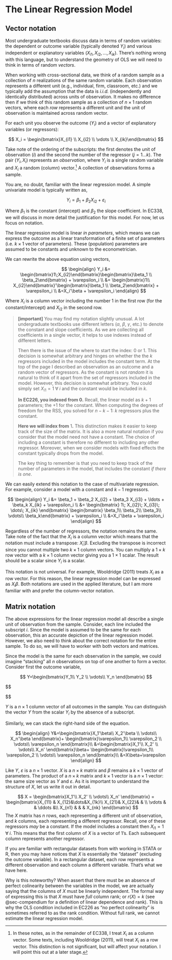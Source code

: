 # The Linear Regression Model

## Vector notation

Most undergraduate textbooks discuss data in terms of random variables: the dependent or outcome variable (typically denoted $Y_i$) and various independent or explanatory variables ($X_{i1},X_{i2},\ldots,X_{ik}$). There's nothing wrong with this language, but to understand the geometry of OLS we will need to think in terms of random *vectors*.

When working with cross-sectional data, we think of a random sample as a collection of $n$ realizations of the same random variable. Each observation represents a different unit (e.g., individual, firm, classroom, etc.) and we typically add the assumption that the data is *i.i.d.* (independently and identically distributed) across units of observation. It makes no difference then if we think of this random sample as a collection of $n\times 1$ random vectors, where each *row* represents a different unit and the unit of observation is maintained across random vector. 

For each unit you observe the outcome ($Y_i$) and a vector of explanatory variables (or regressors):

$$
X_i = \begin{bmatrix}X_{i1} \\ X_{i2} \\ \vdots \\ X_{ik}\end{bmatrix}
$$

Take note of the ordering of the subscripts: the first denotes the unit of observation ($i$) and the second the number of the regressor ($j=1\dots k$). The pair $(Y_i,X_i)$ represents an *observation*, where $Y_i$ is a single random variable and $X_i$ a random (column) vector.[^linear-reg-1] A collection of observations forms a sample.

[^linear-reg-1]: In these notes, as in the remainder of EC338, I treat $X_i$ as a column vector. Some texts, including Wooldridge (2011), will treat $X_i$ as a row vector. This distinction is not significant, but will affect your notation. I will point this out at a later stage.

You are, no doubt, familiar with the linear regression model. A simple univariate model is typically written as,

$$
Y_i = \beta_1 + \beta_2 X_{i2} + \varepsilon_i
$$

Where $\beta_1$ is the constant (intercept) and $\beta_2$ the slope coefficient. In EC338, we will discuss in more detail the justification for this model. For now, let us focus on notation.

The linear regression model is linear *in parameters*, which means we can express the outcome as a linear transformation of a finite set of parameters (i.e. $k\times 1$ vector of parameters). These (population) parameters are assumed to be constants and unknown to the econometrician. 

We can rewrite the above equation using vectors,

$$
\begin{align} Y_i &= \begin{bmatrix}1\;X_{i2}\end{bmatrix}\begin{bmatrix}\beta_1 \\ \beta_2\end{bmatrix} + \varepsilon_i \\
&= \begin{bmatrix}1\\ X_{i2}\end{bmatrix}'\begin{bmatrix}\beta_1 \\ \beta_2\end{bmatrix} + \varepsilon_i \\
&=X_i'\beta + \varepsilon_i
\end{align}
$$

Where $X_i$ is a column vector including the number 1 in the first row (for the constant/intercept) and $X_{i2}$ in the second row.

> **\[important\]** You may find my notation slightly unusual. A lot undergraduate textbooks use different letters ($\alpha$, $\beta$, $\gamma$, etc.) to denote the constant and slope coefficients. As we are collecting all coefficients in a single vector, it helps to use indexes instead of different letters.
>
> Then there is the issue of the where to start the index: $0$ or $1$. This decision is somewhat arbitrary and hinges on whether the the $k$ regressors included in the model includes the constant term. At the top of the page I described an observation as an outcome and a random vector of regressors. As the constant is not *random* it is natural to think of it apart from the set of regressors included in the model. However, this decision is somewhat arbitrary. You could simply set $X_{i1} = 1\;\forall\;i$ and the constant would be included in $k$.
>
> **In EC226, you indexed from 0.** Recall, the linear model as $k+1$ parameters; the $+1$ for the constant. When computing the degrees of freedom for the RSS, you solved for $n-k-1$: $k$ regressors plus the constant.
>
> **Here we will index from** $1$**.** This distinction makes it easier to keep track of the size of the matrix. It is also a more natural notation if you consider that the model need not have a constant. The choice of including a constant is therefore no different to including any other regressor. Moreover, when we consider models with fixed effects the constant typically drops from the model.
>
> The key thing to remember is that you need to keep track of the number of parameters in the model, that includes the constant *if there is one*.

We can easily extend this notation to the case of multivariate regression. For example, consider a model with a constant and $k-1$ regressors.

$$
\begin{align} Y_i &= \beta_1 + \beta_2 X_{i2} + \beta_3 X_{i3} + \ldots + \beta_k X_{ik} + \varepsilon_i \\
&= \begin{bmatrix} 1\; X_{i2}\; X_{i3}\; \dots\; X_{ik} \end{bmatrix} \begin{bmatrix} \beta_1\\ \beta_2\\ \beta_3\\ \vdots\\ \beta_k\end{bmatrix} + \varepsilon_i \\
&=X_i'\beta + \varepsilon_i
\end{align}
$$

Regardless of the number of regressors, the notation remains the same. Take note of the fact that the $X_i$ is a column vector which means that the notation must include a transpose: $X_i'\beta$. Excluding the transpose is incorrect since you cannot multiple two $k\times1$ column vectors. You can multiply a $1\times k$ row vector with a $k\times 1$ column vector giving you a $1\times 1$ scalar. The result should be a scalar since $Y_i$ is a scalar.

This notation is not universal. For example, Wooldridge (2011) treats $X_i$ as a row vector. For this reason, the linear regression model can be expressed as $X_i\beta$. Both notations are used in the applied literature, but I am more familiar with and prefer the column-vector notation.

## Matrix notation

The above expressions for the linear regression model all describe a single unit of observation from the sample. Consider, each line included the subscript $i$. Since the model is assumed to be the same for each observation, this an accurate depiction of the linear regression model. However, we also need to think about the correct notation for the entire sample. To do so, we will have to worker with both vectors and matrices.

Since the model is the same for each observation in the sample, we could imagine "stacking" all $n$ observations on top of one another to form a vector. Consider first the outcome variable,

$$
Y=\begin{bmatrix}Y_1\\ Y_2 \\ \vdots\\ Y_n \end{bmatrix}
$$

$$

$$

$Y$ is a $n\times 1$ column vector of all outcomes in the sample. You can distinguish the vector $Y$ from the scalar $Y_i$ by the absence of a subscript.

Similarly, we can stack the right-hand side of the equation.

$$
\begin{align}
Y&=\begin{bmatrix}X_1'\beta\\ X_2'\beta \\ \vdots\\ X_n'\beta \end{bmatrix}+ \begin{bmatrix}\varepsilon_1\\ \varepsilon_2 \\ \vdots\\ \varepsilon_n \end{bmatrix}\\
&=\begin{bmatrix}X_1'\\ X_2' \\ \vdots\\ X_n' \end{bmatrix}\beta+ \begin{bmatrix}\varepsilon_1\\ \varepsilon_2 \\ \vdots\\ \varepsilon_n \end{bmatrix}\\
&=X\beta+\varepsilon
\end{align}
$$

Like $Y$, $\varepsilon$ is a $n\times 1$ vector. $X$ is a $n\times k$ matrix and $\beta$ remains a $k\times 1$ vector of parameters. The product of a $n\times k$ matrix and $k\times 1$ vector is a $n\times 1$ vector: the same size vector as $Y$ and $\varepsilon$. As it is important to understand the structure of $X$, let us write it out in detail.

$$
X = \begin{bmatrix}X_1'\\ X_2' \\ \vdots\\ X_n' \end{bmatrix} = \begin{bmatrix}X_{11} & X_{12}&\dots&X_{1k}\\ X_{21}& X_{22}& & \\ \vdots & & \ddots &\\ X_{n1} & & & X_{nk} \end{bmatrix}
$$
The $X$ matrix has $n$ rows, each representing a different unit of observation, and $k$ columns, each representing a different regressor. Recall, one of these regressors *may* be a constant. If the model includes a constant then $X_{i1}=1\;\forall\;i$. This means that the first column of $X$ is a vector of $1$'s. Each subsequent column represents another regressor.

If you are familiar with rectangular datasets from with working in STATA or R, then you may have notices that $X$ is essentially the "dataset" (excluding the outcome variable). In a rectangular dataset, each row represents a different observation and each column a different variable. That's what we have here.

Why is this noteworthy? When assert that there must be an absence of perfect colinearity between the variables in the model, we are actually saying that the columns of $X$ must be linearly independent. The formal way of expressing this is that $X$ must have *full* column rank; or $r(X)=k$ (see @sec-compendium for a definition of linear dependence and rank). This is why the OLS condition included in EC226 as "no perfect colinearity" is sometimes referred to as the rank condition. Without full rank, we cannot estimate the linear regression model.

